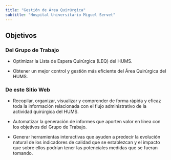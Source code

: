 ```yaml
---
title: "Gestión de Área Quirúrgica"
subtitle: "Hospital Universitario Miguel Servet"
---
```


## Objetivos

### Del Grupo de Trabajo

- Optimizar la Lista de Espera Quirúrgica (LEQ) del HUMS. 

- Obtener un mejor control y gestión más eficiente del Área Quirúrgica del HUMS.

### De este Sitio Web

- Recopilar, organizar, visualizar y comprender de forma rápida y eficaz toda la información relacionada con el 
flujo administrativo de la actividad quirúrgica del HUMS.

- Automatizar la generación de informes que aporten valor en línea con los objetivos del Grupo de Trabajo. 

- Generar herramientas interactivas que ayuden a predecir la evolución natural de los indicadores de calidad que se establezcan y el impacto que sobre ellos podrían tener las potenciales medidas que se fueran tomando.  





